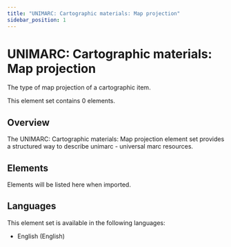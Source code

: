 ```yaml
---
title: "UNIMARC: Cartographic materials: Map projection"
sidebar_position: 1
---
```


# UNIMARC: Cartographic materials: Map projection

The type of map projection of a cartographic item.

This element set contains 0 elements.

## Overview

The UNIMARC: Cartographic materials: Map projection element set provides a structured way to describe unimarc - universal marc resources.

## Elements

Elements will be listed here when imported.

## Languages

This element set is available in the following languages:
- English (English)
